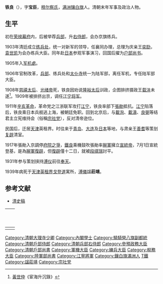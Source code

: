 {{Manchu name|穆尔察}}
{{明清人物信息框
| 姓名 = 铁良
| 原名 = 
| 圖片名稱 = Tie_liang，Bordered_White_Banner_Manchu_people.jpg
| 圖片大小 = 300px
| 圖片說明 = 
| 最高職務 = 陆军部尚书
| 國家 = 大清
| 籍貫 = 
| 族裔 = 满族
| 旗籍 = 镶白旗
| 字號 = 字宝臣
| 諡號 = 庄靖
| 出生日期 = 1863年（[[同治|同治]]二年）
| 出生地點 = 
| 逝世日期 = 1938年（[[民國紀年|民國]]二十七年）
| 逝世地點 = 天津英租界戈登道寓所
| 墓葬 =
| 配偶 =
| 親屬 = 
| 出身 = 
| 經歷 = 
| 著作 = 
}}

'''铁良'''（{{bd|1863年|4月5日|1939年|catIdx=T铁}}），字'''宝臣'''，[[穆尔察氏|穆尔察氏]]，[[满洲镶白旗|满洲镶白旗]]人。清朝末年军事及政治人物。

==生平==

初在[[荣禄|荣禄]][[幕府_(中國)|幕府]]内，后被举荐[[兵部|兵部]]，升[[右侍郎|右侍郎]]，会办京旗练兵。

1903年清廷成立[[练兵处|练兵处]]，统一对新军的领导，任襄同办理，总理为庆亲王[[奕劻|奕劻]]，[[袁世凯|袁世凯]]为会办练兵大臣。同年赴[[日本|日本]]参观军事演习，回国后擢为[[户部|户部]][[尚书|尚书]]。

1905年入[[军机處|军机處]]。

1906年官制改革，[[兵部|兵部]]、练兵处和[[太仆寺|太仆寺]]统一为陆军部，离任军机，专任陆军部大臣。

1908年[[慈禧太后|慈禧太后]]、[[光绪帝|光绪帝]]死，铁良因劝说[[隆裕太后|隆裕太后]]训政，企图排挤摄政王[[载沣|载沣]]未遂<ref>[[黃世仲|黃世仲]]《宦海升沉錄》</ref>。1909年被排挤出京，调任[[江宁将军|江宁将军]]。

1911年[[辛亥革命|辛亥革命]]，革命党之江浙联军攻打[[江宁|江宁]]，铁良率部下[[張勛|張勛]]抵抗。[[江宁|江宁]]陷落后，铁良乘日本兵舰逃上海，被朝廷免职。回到北京后，与[[載洵|載洵]]、[[載濤|載濤]]、[[良弼|良弼]]等结君主立宪维持会（俗稱[[宗社党|宗社党]]），反对清帝逊位。

民国后，迁居[[天津|天津]]英租界。时往来于[[青岛|青岛]]、[[大连|大连]]及[[日本|日本]]等地，与肃亲王[[善耆|善耆]]等策划[[复辟|复辟]]清室。

1917年張勛入京調停[[府院之爭|府院之爭]]，[[鐵良|鐵良]]乘機鼓吹張勛率[[辮軍|辮軍]]擁立[[宣統帝|宣統帝]]，7月1日宣統登基，是為[[辮軍復辟|辮軍復辟]]，但[[復辟|復辟]]僅十二日，就被[[段祺瑞|段祺瑞]]討平。

1931年参与策划挟持[[溥仪|溥仪]]前往[[奉天|奉天]]。

1939年病死于[[天津英租界|天津英租界]][[戈登道|戈登道]]寓所，[[溥儀|溥儀]]諡'''莊靖'''。

==参考文献==
<div class="references-small">
<references />
</div>
* [[清史稿|清史稿]]

{| class="wikitable" style="margin:0 auto"
|- 
!　{{QIN1890}}
{{先代次代|[[兵部|兵部]]滿尚書|<small>1905年</small>|[[長庚|長庚]]|[[松寿|松寿]]}}
{{先代次代|[[户部_(官署)|戶部]]滿尚書|<small>1905年 - 1906年</small>|[[榮慶|榮慶]]| - }}
{{先代次代|[[陸軍部|陸軍部]]尚書|<small>1906年 - 1910年</small>| - |[[廕昌|廕昌]]}}
|-
|}

{{DEFAULTSORT:M穆爾察}}
[[Category:清朝大理寺少卿|Category:清朝大理寺少卿]]
[[Category:內閣學士|Category:內閣學士]]
[[Category:驍騎營八旗副都統|Category:驍騎營八旗副都統]]
[[Category:清朝戶部侍郎|Category:清朝戶部侍郎]]
[[Category:清朝兵部右侍郎|Category:清朝兵部右侍郎]]
[[Category:參預政務大臣|Category:參預政務大臣]]
[[Category:清朝戶部尚書|Category:清朝戶部尚書]]
[[Category:軍機大臣|Category:軍機大臣]]
[[Category:練兵大臣|Category:練兵大臣]]
[[Category:稅務大臣|Category:稅務大臣]]
[[Category:陸軍部尚書|Category:陸軍部尚書]]
[[Category:江寧將軍|Category:江寧將軍]]
[[Category:鑲白旗滿洲人|Category:鑲白旗滿洲人]]
[[Category:穆爾察氏|T鐵]]
[[Category:諡莊靖|Category:諡莊靖]]
[[Category:宗社党|Category:宗社党]]